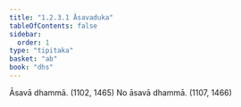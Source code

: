 ```yaml
---
title: "1.2.3.1 Āsavaduka"
tableOfContents: false
sidebar:
  order: 1
type: "tipitaka"
basket: "ab"
book: "dhs"
---
```



<DynamicBreadcrumb />

<Division number="36" book="dhs">

<Paragraph number="97" book="dhs">
Āsavā dhammā. (<Emphasis>1102, 1465</Emphasis>)
</Paragraph>

<Paragraph number="98" book="dhs">
No āsavā dhammā. (<Emphasis>1107, 1466</Emphasis>)
</Paragraph>
</Division>